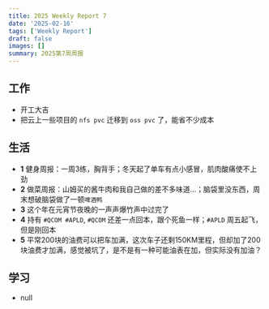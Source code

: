 ```yaml
---
title: 2025 Weekly Report 7
date: '2025-02-16'
tags: ['Weekly Report']
draft: false
images: []
summary: 2025第7周周报
---
```


<TOCInline toc={props.toc}/>

## 工作

- 开工大吉
- 把云上一些项目的 `nfs pvc` 迁移到 `oss pvc` 了，能省不少成本




## 生活

- **1** 健身周报：一周3练，胸背手；冬天起了单车有点小感冒，肌肉酸痛使不上劲
- **2** 做菜周报：山姆买的酱牛肉和我自己做的差不多味道...；脑袋里没东西，周末想破脑袋做了一顿`啤酒鸭`
- **3** 这个年在元宵节夜晚的一声声爆竹声中过完了
- **4** 持有 `#QCOM #APLD`, `#QCOM` 还差一点回本，跟个死鱼一样；`#APLD` 周五起飞，但是刚回本
- **5** 平常200块的油费可以把车加满，这次车子还剩150KM里程，但却加了200块油费才加满，感觉被坑了，是不是有一种可能油表在加，但实际没有加油？


## 学习

- null











